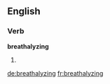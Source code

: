 
==English==

===Verb===
'''breathalyzing'''

# {{present participle of|[[breathalyze]]}}

[[de:breathalyzing]]
[[fr:breathalyzing]]
